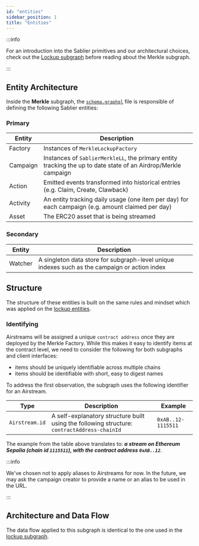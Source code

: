 ```yaml
---
id: "entities"
sidebar_position: 1
title: "Entities"
---
```


:::info

For an introduction into the Sablier primitives and our architectural choices, check out the
[Lockup subgraph](/api/lockup/the-graph/entities) before reading about the Merkle subgraph.

:::

## Entity Architecture

Inside the **Merkle** subgraph, the
[`schema.graphql`](https://github.com/sablier-labs/subgraphs/blob/main/apps/merkle/schema.graphql) file is responsible
of defining the following Sablier entities:

### Primary

| Entity   | Description                                                                                                    |
| -------- | -------------------------------------------------------------------------------------------------------------- |
| Factory  | Instances of `MerkleLockupFactory`                                                                             |
| Campaign | Instances of `SablierMerkleLL`, the primary entity tracking the up to date state of an Airdrop/Merkle campaign |
| Action   | Emitted events transformed into historical entries (e.g. Claim, Create, Clawback)                              |
| Activity | An entity tracking daily usage (one item per day) for each campaign (e.g. amount claimed per day)              |
| Asset    | The ERC20 asset that is being streamed                                                                         |

### Secondary

| Entity  | Description                                                                                   |
| ------- | --------------------------------------------------------------------------------------------- |
| Watcher | A singleton data store for subgraph-level unique indexes such as the campaign or action index |

## Structure

The structure of these entities is built on the same rules and mindset which was applied on the
[lockup entities](/api/lockup/the-graph/entities).

### Identifying

Airstreams will be assigned a unique `contract address` once they are deployed by the Merkle Factory. While this makes
it easy to identify items at the contract level, we need to consider the following for both subgraphs and client
interfaces:

- items should be uniquely identifiable across multiple chains
- items should be identifiable with short, easy to digest names

To address the first observation, the subgraph uses the following identifier for an Airstream.

| Type           | Description                                                                                 | Example                         |
| -------------- | ------------------------------------------------------------------------------------------- | ------------------------------- |
| `Airstream.id` | A self-explanatory structure built using the following structure: `contractAddress-chainId` | <nobr>`0xAB..12-1115511`</nobr> |

The example from the table above translates to: **_a stream on Ethereum Sepolia (chain id `1115511`), with the contract
address `0xAB..12`_**.

:::info

We've chosen not to apply aliases to Airstreams for now. In the future, we may ask the campaign creator to provide a
name or an alias to be used in the URL.

:::

## Architecture and Data Flow

The data flow applied to this subgraph is identical to the one used in the
[lockup subgraph](/api/lockup/the-graph/architecture).
